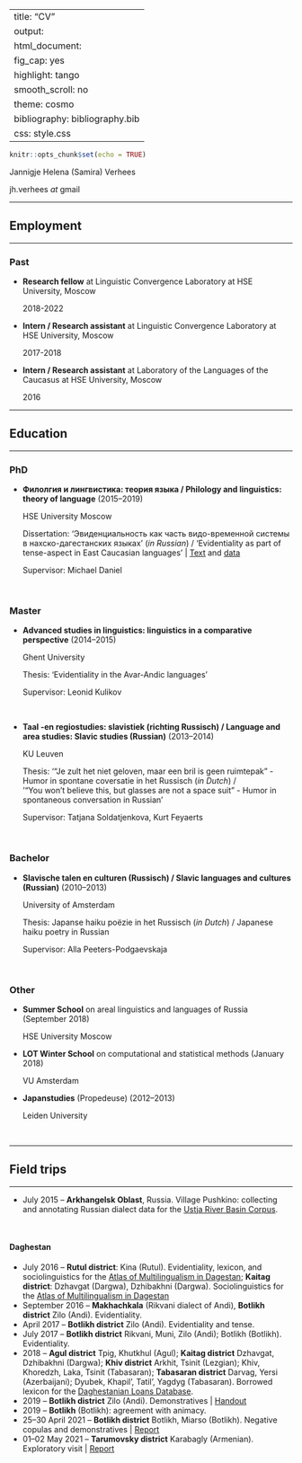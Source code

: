 
---
title: "CV"
output:
  html_document:
    fig_cap: yes
    highlight: tango
    smooth_scroll: no
    theme: cosmo
bibliography: bibliography.bib
css: style.css
---

```r
knitr::opts_chunk$set(echo = TRUE)
```


Jannigje Helena (Samira) Verhees 

jh.verhees _at_ gmail

---

## Employment

---

### Past

* **Research fellow** at Linguistic Convergence Laboratory at HSE University, Moscow

    2018-2022

* **Intern / Research assistant** at Linguistic Convergence Laboratory at HSE University, Moscow
   
    2017-2018 

* **Intern / Research assistant** at Laboratory of the Languages of the Caucasus at HSE University, Moscow
   
    2016

---

## Education

---

### PhD


* **Филолгия и лингвистика: теория языка / Philology and linguistics: theory of language** (2015--2019)

    HSE University Moscow

    Dissertation: 'Эвиденциальность как часть видо-временной системы в нахско-дагестанских языках' (*in Russian*) / 'Evidentiality as part of tense-aspect in East Caucasian languages' | [Text](https://www.hse.ru/sci/diss/300367563) and  [data](https://github.com/sverhees/dissertation_evidentiality)

    Supervisor: Michael Daniel

<br>

### Master

* **Advanced studies in linguistics: linguistics in a comparative perspective** (2014--2015)

    Ghent University

    Thesis: 'Evidentiality in the Avar-Andic languages'

    Supervisor: Leonid Kulikov

<br>

* **Taal -en regiostudies: slavistiek (richting Russisch) / Language and area studies: Slavic studies (Russian)** (2013--2014)

    KU Leuven

    Thesis: '"Je zult het niet geloven, maar een bril is geen ruimtepak" - Humor in spontane coversatie in het Russisch  (*in Dutch*) / <br> '"You won't believe this, but glasses are not a space suit" - Humor in spontaneous conversation in Russian'

    Supervisor: Tatjana Soldatjenkova, Kurt Feyaerts

<br>

### Bachelor

* **Slavische talen en culturen (Russisch) / Slavic languages and cultures (Russian)** (2010--2013)

    University of Amsterdam

    Thesis: Japanse haiku poëzie in het Russisch (*in Dutch*) / Japanese haiku poetry in Russian

    Supervisor: Alla Peeters-Podgaevskaja

<br>

### Other

* **Summer School** on areal linguistics and languages of Russia (September 2018)

    HSE University Moscow


* **LOT Winter School** on computational and statistical methods (January 2018)

    VU Amsterdam


* **Japanstudies** (Propedeuse) (2012--2013)

    Leiden University
    
<br>


---

## Field trips

---


* July 2015 -- **Arkhangelsk Oblast**, Russia. Village Pushkino: collecting and annotating Russian dialect data for the [Ustja River Basin Corpus](http://www.parasolcorpus.org/Pushkino/login.php).

<br>

#### Daghestan

* July 2016 -- **Rutul district**: Kina (Rutul). Evidentiality, lexicon, and sociolinguistics for the [Atlas of Multilingualism in Dagestan](https://multidagestan.com); **Kaitag district**: Dzhavgat (Dargwa), Dzhibakhni (Dargwa). Sociolinguistics for the [Atlas of Multilingualism in Dagestan](https://multidagestan.com)
* September 2016 -- **Makhachkala** (Rikvani dialect of Andi), **Botlikh district** Zilo (Andi). Evidentiality.
* April 2017 -- **Botlikh district** Zilo (Andi). Evidentiality and tense.
* July 2017 -- **Botlikh district** Rikvani, Muni, Zilo (Andi); Botlikh (Botlikh). Evidentiality.
* 2018 -- **Agul district** Tpig, Khutkhul (Agul); **Kaitag district** Dzhavgat, Dzhibakhni (Dargwa); **Khiv district** Arkhit, Tsinit (Lezgian); Khiv, Khoredzh, Laka, Tsinit (Tabasaran); **Tabasaran district** Darvag, Yersi (Azerbaijani); Dyubek, Khapil', Tatil', Yagdyg (Tabasaran). Borrowed lexicon for the [Daghestanian Loans Database](http://lingconlab.ru/dagloans/).
* 2019 --  **Botlikh district** Zilo (Andi). Demonstratives | [Handout](https://github.com/sverhees/site/blob/master/other/Zilo_demonstratives.pdf)
* 2019 -- **Botlikh** (Botlikh): agreement with animacy.
* 25--30 April 2021 -- **Botlikh district** Botlikh, Miarso (Botlikh). Negative copulas and demonstratives | [Report](https://github.com/sverhees/fieldtrip_spring2021/blob/main/negative_copulas_field_report.pdf)
* 01--02 May 2021 -- **Tarumovsky district** Karabagly (Armenian). Exploratory visit | [Report](https://github.com/sverhees/site/blob/master/talks/202105_Karabagly/202105_Labseminar_Karabagly_V2.pdf)

